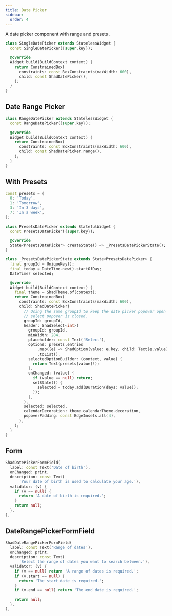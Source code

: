 ```yaml
---
title: Date Picker
sidebar:
  order: 4
---
```



A date picker component with range and presets.

<Preview src="https://shadcn-ui-playground.pages.dev/date-picker?style=single" minHeight="450px">

```dart
class SingleDatePicker extends StatelessWidget {
  const SingleDatePicker({super.key});

  @override
  Widget build(BuildContext context) {
    return ConstrainedBox(
      constraints: const BoxConstraints(maxWidth: 600),
      child: const ShadDatePicker(),
    );
  }
}
```

</Preview>

## Date Range Picker

<Preview src="https://shadcn-ui-playground.pages.dev/date-picker?style=range" minHeight="450px">

```dart
class RangeDatePicker extends StatelessWidget {
  const RangeDatePicker({super.key});

  @override
  Widget build(BuildContext context) {
    return ConstrainedBox(
      constraints: const BoxConstraints(maxWidth: 600),
      child: const ShadDatePicker.range(),
    );
  }
}
```

</Preview>

## With Presets

<Preview src="https://shadcn-ui-playground.pages.dev/date-picker?style=presets" minHeight="450px">

```dart
const presets = {
  0: 'Today',
  1: 'Tomorrow',
  3: 'In 3 days',
  7: 'In a week',
};

class PresetsDatePicker extends StatefulWidget {
  const PresetsDatePicker({super.key});

  @override
  State<PresetsDatePicker> createState() => _PresetsDatePickerState();
}

class _PresetsDatePickerState extends State<PresetsDatePicker> {
  final groupId = UniqueKey();
  final today = DateTime.now().startOfDay;
  DateTime? selected;

  @override
  Widget build(BuildContext context) {
    final theme = ShadTheme.of(context);
    return ConstrainedBox(
      constraints: const BoxConstraints(maxWidth: 600),
      child: ShadDatePicker(
        // Using the same groupId to keep the date picker popover open when the
        // select popover is closed.
        groupId: groupId,
        header: ShadSelect<int>(
          groupId: groupId,
          minWidth: 284,
          placeholder: const Text('Select'),
          options: presets.entries
              .map((e) => ShadOption(value: e.key, child: Text(e.value)))
              .toList(),
          selectedOptionBuilder: (context, value) {
            return Text(presets[value]!);
          },
          onChanged: (value) {
            if (value == null) return;
            setState(() {
              selected = today.add(Duration(days: value));
            });
          },
        ),
        selected: selected,
        calendarDecoration: theme.calendarTheme.decoration,
        popoverPadding: const EdgeInsets.all(4),
      ),
    );
  }
}
```

</Preview>

## Form

<Preview src="https://shadcn-ui-playground.pages.dev/form?style=datePickerField" minHeight="700px">

```dart
ShadDatePickerFormField(
  label: const Text('Date of birth'),
  onChanged: print,
  description: const Text(
      'Your date of birth is used to calculate your age.'),
  validator: (v) {
    if (v == null) {
      return 'A date of birth is required.';
    }
    return null;
  },
),
```

</Preview>

## DateRangePickerFormField

<Preview src="https://shadcn-ui-playground.pages.dev/form?style=dateRangePickerField" minHeight="700px">

```dart
ShadDateRangePickerFormField(
  label: const Text('Range of dates'),
  onChanged: print,
  description: const Text(
      'Select the range of dates you want to search between.'),
  validator: (v) {
    if (v == null) return 'A range of dates is required.';
    if (v.start == null) {
      return 'The start date is required.';
    }
    if (v.end == null) return 'The end date is required.';

    return null;
  },
),

```

</Preview>
